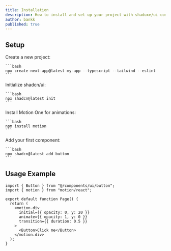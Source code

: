 ```yaml
---
title: Installation
description: How to install and set up your project with shaduxe/ui components.
author: bankk
published: true
---
```


## Setup

<Steps>
  <Step>
    Create a new project:

    ```bash
    npx create-next-app@latest my-app --typescript --tailwind --eslint
    ```
  </Step>
  <Step>
    Initialize shadcn/ui:
    
    ```bash
    npx shadcn@latest init
    ```
  </Step>
  <Step>
    Install Motion One for animations:
    
    ```bash
    npm install motion
    ```
  </Step>
  <Step>
    Add your first component:
    
    ```bash
    npx shadcn@latest add button
    ```
  </Step>
</Steps>

## Usage Example

```tsx showLineNumbers
import { Button } from "@/components/ui/button";
import { motion } from "motion/react";

export default function Page() {
  return (
    <motion.div
      initial={{ opacity: 0, y: 20 }}
      animate={{ opacity: 1, y: 0 }}
      transition={{ duration: 0.5 }}
    >
      <Button>Click me</Button>
    </motion.div>
  );
}
```

<ComponentPreview name="button-installation-example" />
